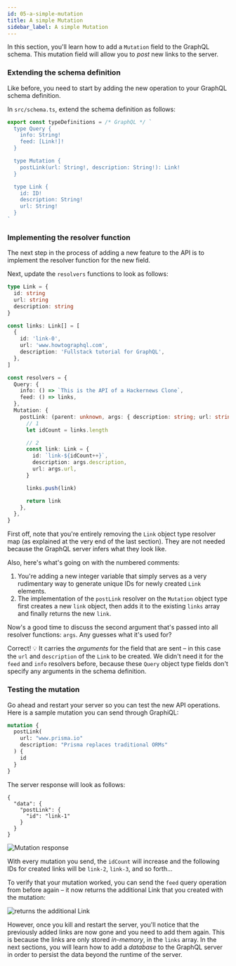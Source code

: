 ```yaml
---
id: 05-a-simple-mutation
title: A simple Mutation
sidebar_label: A simple Mutation
---
```


In this section, you'll learn how to add a `Mutation` field to the GraphQL schema. This mutation field will allow you to _post_ new links
to the server.

### Extending the schema definition

Like before, you need to start by adding the new operation to your GraphQL schema definition.

<Instruction>

In `src/schema.ts`, extend the schema definition as follows:

```ts
export const typeDefinitions = /* GraphQL */ `
  type Query {
    info: String!
    feed: [Link!]!
  }

  type Mutation {
    postLink(url: String!, description: String!): Link!
  }

  type Link {
    id: ID!
    description: String!
    url: String!
  }
`
```

</Instruction>

### Implementing the resolver function

The next step in the process of adding a new feature to the API is to implement the resolver function for the new field.

<Instruction>

Next, update the `resolvers` functions to look as follows:

```typescript
type Link = {
  id: string
  url: string
  description: string
}

const links: Link[] = [
  {
    id: 'link-0',
    url: 'www.howtographql.com',
    description: 'Fullstack tutorial for GraphQL',
  },
]

const resolvers = {
  Query: {
    info: () => `This is the API of a Hackernews Clone`,
    feed: () => links,
  },
  Mutation: {
    postLink: (parent: unknown, args: { description: string; url: string }) => {
      // 1
      let idCount = links.length

      // 2
      const link: Link = {
        id: `link-${idCount++}`,
        description: args.description,
        url: args.url,
      }

      links.push(link)

      return link
    },
  },
}
```

</Instruction>

First off, note that you're entirely removing the `Link` object type resolver map (as explained at the very end of the last section).
They are not needed because the GraphQL server infers what they look like.

Also, here's what's going on with the numbered comments:

1. You're adding a new integer variable that simply serves as a very rudimentary way to generate unique IDs for newly
   created `Link` elements.
1. The implementation of the `postLink` resolver on the `Mutation` object type first creates a new `link` object, then adds it to the existing `links`
   array and finally returns the new `link`.

Now's a good time to discuss the second argument that's passed into all resolver functions: `args`. Any guesses what
it's used for?

Correct! 💡 It carries the _arguments_ for the field that are sent – in this case the `url` and `description` of the `Link` to be
created. We didn't need it for the `feed` and `info` resolvers before, because these `Query` object type fields don't
specify any arguments in the schema definition.

### Testing the mutation

Go ahead and restart your server so you can test the new API operations. Here is a sample mutation you can send through GraphiQL:

```graphql
mutation {
  postLink(
    url: "www.prisma.io"
    description: "Prisma replaces traditional ORMs"
  ) {
    id
  }
}
```

The server response will look as follows:

```json(nocopy)
{
  "data": {
    "postLink": {
      "id": "link-1"
    }
  }
}
```

![Mutation response](https://i.imgur.com/MzpLiba.png)

With every mutation you send, the `idCount` will increase and the following IDs for created links will be `link-2`,
`link-3`, and so forth...

To verify that your mutation worked, you can send the `feed` query operation from before again – it now returns the additional
Link that you created with the mutation:

![returns the additional Link](https://i.imgur.com/EjRMMiz.png)

However, once you kill and restart the server, you'll notice that the previously added links are now gone and you need
to add them again. This is because the links are only stored _in-memory_, in the `links` array. In the next sections,
you will learn how to add a _database_ to the GraphQL server in order to persist the data beyond the runtime of the
server.
